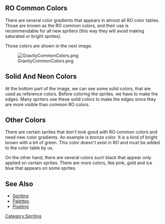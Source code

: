 == RO Common Colors ==

There are several color gradients that appears in almost all RO color tables. Those are known as the RO common colors, and their use is recommendable for all new spriters (this way they will avoid making saturated or bright sprites).

Those colors are shown in the next image.

[[Image:GravityCommonColors.png|center]]

== Solid And Neon Colors ==

At the bottom part of the image, we can see some solid colors, that are used as reference colors. Before coloring the sprites, we have to make the edges. Many spriters use these solid colors to make the edges since they are more visible than common RO colors.

== Other Colors ==

There are certain sprites that don't look good with RO common colors and need new color gradients. An example is bronze color. It is a kind of bright brown with a bit of green. This color doesn't exist in RO and must be added to the color table by us.

On the other hand, there are several colors such black that appear only applied on certain sprites. There are more colors, like pink, gold and ice blue that appears on some sprites.

== See Also ==
*[[Spriting]]
*[[Palettes]]
*[[Pixeling]]

[[Category:Spriting]]